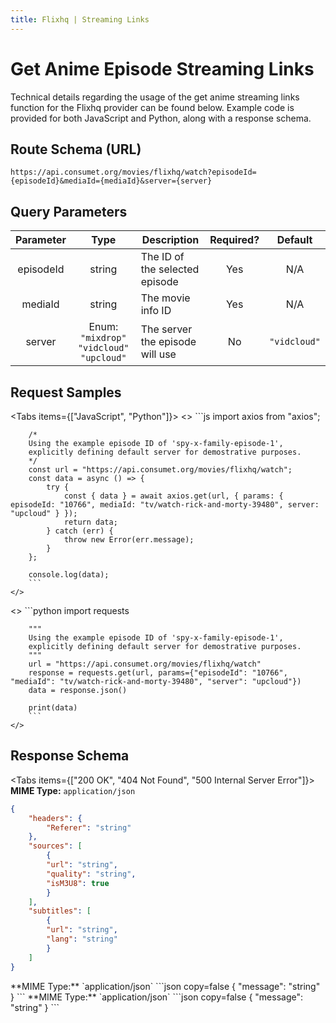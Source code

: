 ```yaml
---
title: Flixhq | Streaming Links
---
```



# Get Anime Episode Streaming Links

Technical details regarding the usage of the get anime streaming links function for the Flixhq provider can be found below. Example code is provided for both JavaScript and Python, along with a response schema.

## Route Schema (URL)

```
https://api.consumet.org/movies/flixhq/watch?episodeId={episodeId}&mediaId={mediaId}&server={server}
```

## Query Parameters

| Parameter |                    Type                    | Description                     | Required? |   Default    |
| :-------: | :----------------------------------------: | ------------------------------- | :-------: | :----------: |
| episodeId |                   string                   | The ID of the selected episode  |    Yes    |     N/A      |
|  mediaId  |                   string                   | The movie info ID               |    Yes    |     N/A      |
|  server   | Enum: `"mixdrop"` `"vidcloud"` `"upcloud"` | The server the episode will use |    No     | `"vidcloud"` |

## Request Samples

<Tabs items={["JavaScript", "Python"]}>
  <Tab>
    <>
        ```js
        import axios from "axios";

        /*
        Using the example episode ID of 'spy-x-family-episode-1',
        explicitly defining default server for demostrative purposes.
        */
        const url = "https://api.consumet.org/movies/flixhq/watch";
        const data = async () => {
            try {
                const { data } = await axios.get(url, { params: { episodeId: "10766", mediaId: "tv/watch-rick-and-morty-39480", server: "upcloud" } });
                return data;
            } catch (err) {
                throw new Error(err.message);
            }
        };

        console.log(data);
        ```
    </>

  </Tab>
  <Tab>
    <>
        ```python
        import requests

        """
        Using the example episode ID of 'spy-x-family-episode-1',
        explicitly defining default server for demostrative purposes.
        """
        url = "https://api.consumet.org/movies/flixhq/watch"
        response = requests.get(url, params={"episodeId": "10766", "mediaId": "tv/watch-rick-and-morty-39480", "server": "upcloud"})
        data = response.json()

        print(data)
        ```
    </>

  </Tab>
</Tabs>

## Response Schema

<Tabs items={["200 OK", "404 Not Found", "500 Internal Server Error"]}>
  <Tab>
  **MIME Type:** `application/json`
  ```json copy=false
  {
      "headers": {
          "Referer": "string"
      },
      "sources": [
          {
          "url": "string",
          "quality": "string",
          "isM3U8": true
          }
      ],
      "subtitles": [
          {
          "url": "string",
          "lang": "string"
          }
      ]
  }
  ```
  </Tab>
  <Tab>
  **MIME Type:** `application/json`
  ```json copy=false
  {
    "message": "string"
  }   
  ```
  </Tab>
  <Tab>
  **MIME Type:** `application/json`
  ```json copy=false
  {
    "message": "string"
  } 
  ```
  </Tab>
</Tabs>
